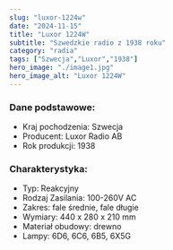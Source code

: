 ```yaml
---
slug: "luxor-1224w"
date: "2024-11-15"
title: "Luxor 1224W"
subtitle: "Szwedzkie radio z 1938 roku"
category: "radia"
tags: ["Szwecja","Luxor","1938"]
hero_image: "./image1.jpg"
hero_image_alt: "Luxor 1224W"
---
```


### Dane podstawowe:

- Kraj pochodzenia: Szwecja
- Producent: Luxor Radio AB
- Rok produkcji: 1938

### Charakterystyka:

- Typ: Reakcyjny
- Rodzaj Zasilania: 100-260V AC
- Zakres: fale średnie, fale długie
- Wymiary: 440 x 280 x 210 mm
- Materiał obudowy: drewno
- Lampy: 6D6, 6C6, 6B5, 6X5G 
